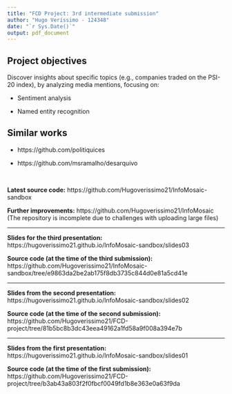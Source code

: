 ```yaml
---
title: "FCD Project: 3rd intermediate submission"
author: "Hugo Veríssimo - 124348"
date: "`r Sys.Date()`"
output: pdf_document
---
```


## Project objectives

Discover insights about specific topics (e.g., companies traded on the PSI-20 index), by analyzing media mentions, focusing on:

- Sentiment analysis

- Named entity recognition


## Similar works

- https://github.com/politiquices

- https://github.com/msramalho/desarquivo

$\ $

**Latest source code:** https://github.com/Hugoverissimo21/InfoMosaic-sandbox

**Further improvements:** https://github.com/Hugoverissimo21/InfoMosaic (The repository is incomplete due to challenges with uploading large files)

---

**Slides for the third presentation:** https://hugoverissimo21.github.io/InfoMosaic-sandbox/slides03

**Source code (at the time of the third submission):**   
https://github.com/Hugoverissimo21/InfoMosaic-sandbox/tree/e9863da2be2ab175f8db3735c844d0e81a5cd41e

---

**Slides from the second presentation:** https://hugoverissimo21.github.io/InfoMosaic-sandbox/slides02

**Source code (at the time of the second submission):**   
https://github.com/Hugoverissimo21/FCD-project/tree/81b5bc8b3dc43eea49162a1fd58a9f008a394e7b

---

**Slides from the first presentation:** https://hugoverissimo21.github.io/InfoMosaic-sandbox/slides01

**Source code (at the time of the first submission):**   
https://github.com/Hugoverissimo21/FCD-project/tree/b3ab43a803f2f0fbcf0049fd1b8e363e0a63f9da



